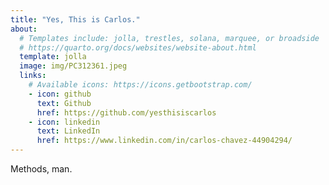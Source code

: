 ```yaml
---
title: "Yes, This is Carlos."
about:
  # Templates include: jolla, trestles, solana, marquee, or broadside
  # https://quarto.org/docs/websites/website-about.html
  template: jolla
  image: img/PC312361.jpeg
  links:
    # Available icons: https://icons.getbootstrap.com/
    - icon: github
      text: Github
      href: https://github.com/yesthisiscarlos
    - icon: linkedin
      text: LinkedIn
      href: https://www.linkedin.com/in/carlos-chavez-44904294/
---
```


Methods, man.
